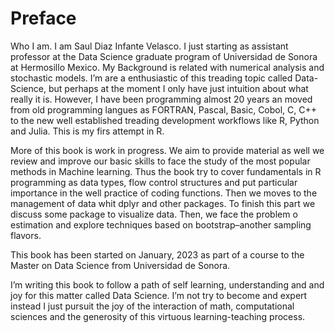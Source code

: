# Preface {.unnumbered}

Who I am. I am Saul Diaz Infante Velasco. I just starting as assistant
professor at the Data Science graduate program of Universidad de Sonora at
Hermosillo Mexico. My Background is related with numerical analysis and
stochastic models. I'm are a enthusiastic of this treading topic called
Data-Science, but perhaps at the moment I only have just intuition about
what really it is. However, I have been programming almost 20 years an 
moved from old programming langues as FORTRAN, Pascal, Basic, Cobol, C, 
C++ to the new well established treading development workflows like R, 
Python and Julia. This is my firs attempt in R.

More of this book is work in progress. We aim to provide material as well
we review and improve our basic skills to face the study of the 
most popular methods in Machine learning. Thus the book try to cover
fundamentals in R programming as data types, flow control structures and 
put particular importance in the well practice of coding functions.
Then we moves to the management of data whit dplyr and other packages. 
To finish this part we discuss some package to visualize data.
Then, we face the problem o estimation and explore techniques based on 
bootstrap--another sampling flavors.

This book has been started on January, 2023 as part of a course to 
the Master on Data Science from Universidad de Sonora.

I'm writing this book to follow a path of self learning, understanding and
and joy for this matter called Data Science. I'm not try to become and 
expert instead I just pursuit the joy of the interaction of math, 
computational sciences and the generosity of this virtuous 
learning-teaching process.
    

